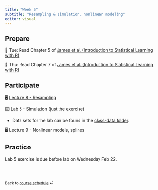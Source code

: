 ```yaml
---
title: "Week 5"
subtitle: "Resampling & simulation, nonlinear modeling"
editor: visual
---
```


## Prepare

📖 Tue: Read Chapter 5 of [James et al. (Introduction to Statistical Learning with R)](https://hastie.su.domains/ISLR2/ISLRv2_website.pdf)

📖 Thu: Read Chapter 7 of [James et al. (Introduction to Statistical Learning with R)](https://hastie.su.domains/ISLR2/ISLRv2_website.pdf)

## Participate

🖥️ [Lecture 8 - Resampling](../lectures/lec-08.pdf)

⌨️ Lab 5 - Simulation (just the exercise)

-   Data sets for the lab can be found in the [class-data folder](#class-data).

🖥️ Lecture 9 - Nonlinear models, splines

## Practice

Lab 5 exercise is due before lab on Wednesday Feb 22.

<br><br>

::: {style="font-size: 0.875em;"}
Back to [course schedule](/ "Course schedule") ⏎
:::
